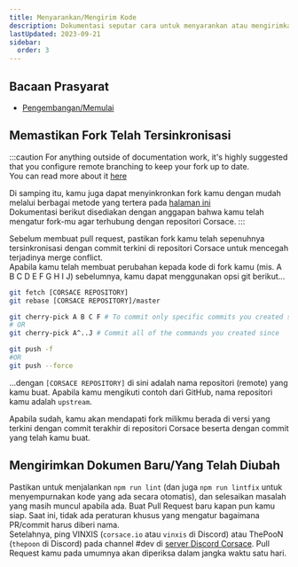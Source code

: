 ```yaml
---
title: Menyarankan/Mengirim Kode
description: Dokumentasi seputar cara untuk menyarankan atau mengirimkan kode ke repositori Corsace.
lastUpdated: 2023-09-21
sidebar:
  order: 3
---
```


## Bacaan Prasyarat

*   [Pengembangan/Memulai](../../..)

## Memastikan Fork Telah Tersinkronisasi

:::caution
For anything outside of documentation work, it's highly suggested that you configure remote branching to keep your fork up to date.\
You can read more about it [here](https://docs.github.com/en/pull-requests/collaborating-with-pull-requests/working-with-forks/configuring-a-remote-repository-for-a-fork)

Di samping itu, kamu juga dapat menyinkronkan fork kamu dengan mudah melalui berbagai metode yang tertera pada [halaman ini](https://docs.github.com/en/pull-requests/collaborating-with-pull-requests/working-with-forks/syncing-a-fork)\
Dokumentasi berikut disediakan dengan anggapan bahwa kamu telah mengatur fork-mu agar terhubung dengan repositori Corsace.
:::

Sebelum membuat pull request, pastikan fork kamu telah sepenuhnya tersinkronisasi dengan commit terkini di repositori Corsace untuk mencegah terjadinya merge conflict.\
Apabila kamu telah membuat perubahan kepada kode di fork kamu (mis. A B C D E F G H I J) sebelumnya, kamu dapat menggunakan opsi git berikut...

```bash
git fetch [CORSACE REPOSITORY]
git rebase [CORSACE REPOSITORY]/master

git cherry-pick A B C F # To commit only specific commits you created since
# OR
git cherry-pick A^..J # Commit all of the commands you created since

git push -f 
#OR 
git push --force
```

...dengan `[CORSACE REPOSITORY]` di sini adalah nama repositori (remote) yang kamu buat. Apabila kamu mengikuti contoh dari GitHub, nama repositori kamu adalah `upstream`.

Apabila sudah, kamu akan mendapati fork milikmu berada di versi yang terkini dengan commit terakhir di repositori Corsace beserta dengan commit yang telah kamu buat.

## Mengirimkan Dokumen Baru/Yang Telah Diubah

Pastikan untuk menjalankan `npm run lint` (dan juga `npm run lintfix` untuk menyempurnakan kode yang ada secara otomatis), dan selesaikan masalah yang masih muncul apabila ada.
Buat Pull Request baru kapan pun kamu siap. Saat ini, tidak ada peraturan khusus yang mengatur bagaimana PR/commit harus diberi nama.\
Setelahnya, ping VINXIS (`corsace.io` atau `vinxis` di Discord) atau ThePooN (`thepoon` di Discord) pada channel #dev di [server Discord Corsace](https://discord.gg/Z6vEMsr). Pull Request kamu pada umumnya akan diperiksa dalam jangka waktu satu hari.
